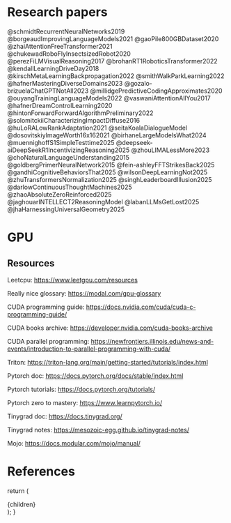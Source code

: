 
# Research papers

@schmidtRecurrentNeuralNetworks2019
@borgeaudImprovingLanguageModels2021
@gaoPile800GBDataset2020
@zhaiAttentionFreeTransformer2021
@chukewadRoboFlyInsectsizedRobot2020
@perezFiLMVisualReasoning2017
@brohanRT1RoboticsTransformer2022
@kendallLearningDriveDay2018
@kirschMetaLearningBackpropagation2022
@smithWalkParkLearning2022
@hafnerMasteringDiverseDomains2023
@gozalo-brizuelaChatGPTNotAll2023
@millidgePredictiveCodingApproximates2020
@ouyangTrainingLanguageModels2022
@vaswaniAttentionAllYou2017
@hafnerDreamControlLearning2020
@hintonForwardForwardAlgorithmPreliminary2022
@solomitckiiCharacterizingImpactDiffuse2016
@huLoRALowRankAdaptation2021
@seitaKoalaDialogueModel
@dosovitskiyImageWorth16x162021
@birhaneLargeModelsWhat2024
@muennighoffS1SimpleTesttime2025
@deepseek-aiDeepSeekR1IncentivizingReasoning2025
@zhouLIMALessMore2023
@choNaturalLanguageUnderstanding2015
@goldbergPrimerNeuralNetwork2015
@fein-ashleyFFTStrikesBack2025
@gandhiCognitiveBehaviorsThat2025
@wilsonDeepLearningNot2025
@zhuTransformersNormalization2025
@singhLeaderboardIllusion2025
@darlowContinuousThoughtMachines2025
@zhaoAbsoluteZeroReinforced2025
@jaghouarINTELLECT2ReasoningModel
@labanLLMsGetLost2025
@jhaHarnessingUniversalGeometry2025

# GPU

## Resources

Leetcpu: https://www.leetgpu.com/resources

Really nice glossary: https://modal.com/gpu-glossary

CUDA programming guide: https://docs.nvidia.com/cuda/cuda-c-programming-guide/

CUDA books archive: https://developer.nvidia.com/cuda-books-archive

CUDA parallel programming: https://newfrontiers.illinois.edu/news-and-events/introduction-to-parallel-programming-with-cuda/

Triton: https://triton-lang.org/main/getting-started/tutorials/index.html

Pytorch doc: https://docs.pytorch.org/docs/stable/index.html

Pytorch tutorials: https://docs.pytorch.org/tutorials/

Pytorch zero to mastery: https://www.learnpytorch.io/

Tinygrad doc: https://docs.tinygrad.org/

Tinygrad notes: https://mesozoic-egg.github.io/tinygrad-notes/

Mojo: https://docs.modular.com/mojo/manual/

# References

  return (
    <Page active="ml">
      <div className="content">{children}</div>
    </Page>
  );
}
